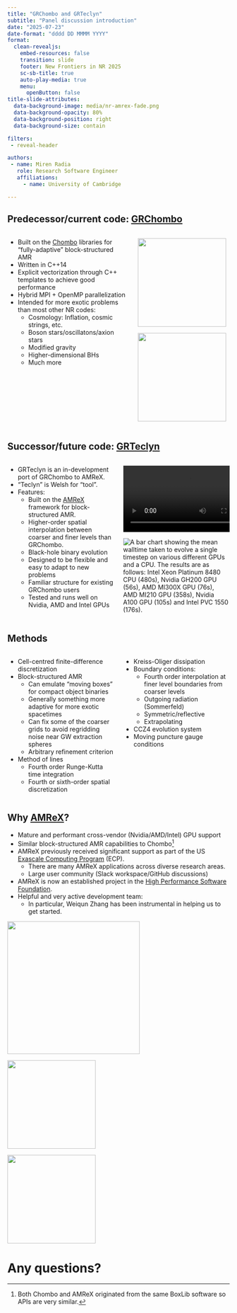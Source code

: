 ```yaml
---
title: "GRChombo and GRTeclyn"
subtitle: "Panel discussion introduction"
date: "2025-07-23"
date-format: "dddd DD MMMM YYYY"
format:
  clean-revealjs:
    embed-resources: false
    transition: slide
    footer: New Frontiers in NR 2025
    sc-sb-title: true
    auto-play-media: true
    menu:
      openButton: false
title-slide-attributes:
  data-background-image: media/nr-amrex-fade.png
  data-background-opacity: 80%
  data-background-position: right
  data-background-size: contain

filters:
 - reveal-header

authors:
 - name: Miren Radia
   role: Research Software Engineer
   affiliations:
     - name: University of Cambridge

---
```


## Predecessor/current code: [GRChombo](https://github.com/GRTLCollaboration/GRChombo) {.smaller}

:::: {.columns}

::: {.column width="50%"}

* Built on the [Chombo](https://commons.lbl.gov/spaces/chombo/pages/73468344/Chombo+-+Software+for+Adaptive+Solutions+of+Partial+Differential+Equations)
  libraries for "fully-adaptive" block-structured AMR
* Written in C++14
* Explicit vectorization through C++ templates to achieve good performance
* Hybrid MPI + OpenMP parallelization
* Intended for more exotic problems than most other NR codes:
  * Cosmology: Inflation, cosmic strings, etc.
  * Boson stars/oscillatons/axion stars
  * Modified gravity
  * Higher-dimensional BHs
  * Much more

:::

::: {.column width="50%" style="text-align:center"}

![](media/grchombo-higherd-bh.png){height=200}

![](media/grchombo-string-radiation.png){height=200}

:::

::::

## Successor/future code: [GRTeclyn](https://github.com/GRTLCollaboration/GRTeclyn) {.smaller}

:::: {.columns}

::: {.column width="50%"}

* GRTeclyn is an in-development port of GRChombo to AMReX.
* "Teclyn" is Welsh for "tool".
* Features:
  * Built on the [AMReX](https://amrex-codes.github.io/amrex/) framework for block-structured AMR.
  * Higher-order spatial interpolation between coarser and finer levels than
    GRChombo.
  * Black-hole binary evolution
  * Designed to be flexible and easy to adapt to new problems
  * Familiar structure for existing GRChombo users
  * Tested and runs well on Nvidia, AMD and Intel GPUs
:::

::: {.column width="50%"}
![](media/grteclyn-grchombo-bbh-comparison.mp4)

![A bar chart showing the mean walltime taken to evolve a single timestep on
  various different GPUs and a CPU. The results are as follows: Intel Xeon
  Platinum 8480 CPU (480s), Nvidia GH200 GPU (56s), AMD MI300X GPU (76s), AMD
  MI210 GPU (358s), Nvidia A100 GPU (105s) and Intel PVC 1550 (176s).
  ](media/grteclyn-benchmarks.svg)\
:::

::::
## Methods {.smaller}

:::: {.columns}

::: {.column width="50%"}
* Cell-centred finite-difference discretization
* Block-structured AMR
  * Can emulate "moving boxes" for compact object binaries
  * Generally something more adaptive for more exotic spacetimes
  * Can fix some of the coarser grids to avoid regridding noise near GW extraction spheres
  * Arbitrary refinement criterion
* Method of lines
  * Fourth order Runge-Kutta time integration
  * Fourth or sixth-order spatial discretization

:::

::: {.column width="50%"}
* Kreiss-Oliger dissipation
* Boundary conditions:
  * Fourth order interpolation at finer level boundaries from coarser levels
  * Outgoing radiation (Sommerfeld)
  * Symmetric/reflective
  * Extrapolating
* CCZ4 evolution system
* Moving puncture gauge conditions
:::

::::

## Why [AMReX](https://amrex-codes.github.io/)? {.smaller}

* Mature and performant cross-vendor (Nvidia/AMD/Intel) GPU support
* Similar block-structured AMR capabilities to Chombo[^1]
* AMReX previously received significant support as part of the
  US [Exascale Computing Program](https://www.exascaleproject.org/) (ECP).
  * There are many AMReX applications across diverse research areas.
  * Large user community (Slack workspace/GitHub discussions)
* AMReX is now an established project in the [High Performance Software Foundation](https://hpsf.io/).
* Helpful and very active development team:
  * In particular, Weiqun Zhang has been instrumental in helping us to get started.

::: {layout-nrow="1"}

![](media/amrex-logo.png){width=300}

![](https://www.exascaleproject.org/wp-content/themes/exascale/images/ecp-logo.png){width=200}

![](https://hpsf.io/wp-content/uploads/sites/18/2024/11/HPSF_horizontal-tagline-color.svg){width=200}


:::

[^1]: Both Chombo and AMReX originated from the same BoxLib software so APIs are 
      very similar.


# Any questions? {background-color="#40666e"
  background-image="media/nr-amrex-fade.png" background-size="contain"
  background-position="right"}